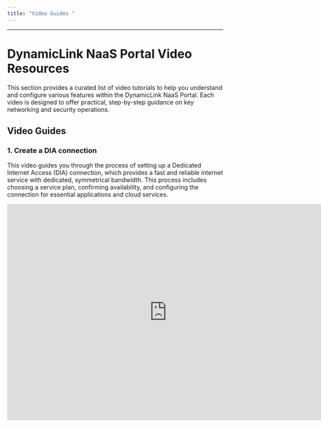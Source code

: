 ```yaml
---
title: "Video Guides "
---
```


---

# DynamicLink NaaS Portal Video Resources

This section provides a curated list of video tutorials to help you understand and configure various features within the DynamicLink NaaS Portal. Each video is designed to offer practical, step-by-step guidance on key networking and security operations.

## Video Guides

### 1. Create a DIA connection

This video guides you through the process of setting up a Dedicated Internet Access (DIA) connection, which provides a fast and reliable internet service with dedicated, symmetrical bandwidth. This process includes choosing a service plan, confirming availability, and configuring the connection for essential applications and cloud services.

<iframe src="https://veed.io/embed/f47a81b2-ced9-4e14-9d99-98477df08278?watermark=0&color=default&sharing=1&title=1" width="744" height="504" frameborder="0" title="Zayo NaaS Portal - DIA connection" webkitallowfullscreen mozallowfullscreen allowfullscreen />

### 2. Changing a DIA speed

Learn how to adjust the speed of your Dedicated Internet Access (DIA) connection to match your organization's evolving bandwidth requirements. This tutorial covers assessing current usage, selecting a new speed tier, and coordinating the implementation of the change.

<iframe src="https://veed.io/embed/6432467e-5213-4cb2-b146-7d3ab1b29d44?watermark=0&color=default&sharing=1&title=1" width="744" height="504" frameborder="0" title="Zayo NaaS- Changing DIA speed" webkitallowfullscreen mozallowfullscreen allowfullscreen />

### 3. Buying Public IPs

This video explains how to acquire Public IP addresses for your network, which are crucial for enabling external connectivity, hosting online services, and ensuring secure and scalable internet access. The process involves selecting the required IP range, verifying availability, and completing the purchase.

<iframe src="https://veed.io/embed/b14dbc89-26ee-4a71-8f3d-929e04486fec?watermark=0&color=default&sharing=1&title=1" width="744" height="504" frameborder="0" title="Network as a Service - Buy Public IPs" webkitallowfullscreen mozallowfullscreen allowfullscreen />

### 4. Creating a Port on Zayo Portal

Understand how to create a Port within the customer Portal network. Your organization's Port serves as the physical connection point between your internal network and the DynamicLink network, essential for routing traffic.

<iframe src="https://veed.io/embed/8775a5f2-6316-4a35-af2d-61cf213ce6eb?watermark=0&color=default&sharing=1&title=1" width="744" height="504" frameborder="0" title="Zayo NaaS Portal - Buying a port " webkitallowfullscreen mozallowfullscreen allowfullscreen />

### 5. Creating a DC to DC connection

This tutorial describes how to establish a direct network connection between two data center ports. A DC-to-DC connection enables seamless data transfer between two physical locations, optimizing traffic flow, enhancing redundancy, and improving network performance.

<iframe src="https://veed.io/embed/882ff735-8dc6-4c78-ac67-32473429142d?watermark=0&color=default&sharing=1&title=1" width="744" height="504" frameborder="0" title="German AWS Zayo NaaS Portal- DC connection" webkitallowfullscreen mozallowfullscreen allowfullscreen />

### 6. Connecting Your AWS workloads / Automated AWS Connection

These videos demonstrate how to establish direct and secure connectivity to AWS cloud regions through network-to-network interface (NNI) connections. Learn how to optimize application performance by distributing workloads efficiently and integrating seamlessly with AWS Direct Connect.

<iframe src="https://veed.io/embed/d25329ae-3af4-458c-9458-7e9df451d461?watermark=0&color=default&sharing=1&title=1" width="744" height="504" frameborder="0" title="Zayo NaaS Portal- DC connection to AWS" webkitallowfullscreen mozallowfullscreen allowfullscreen />

### 